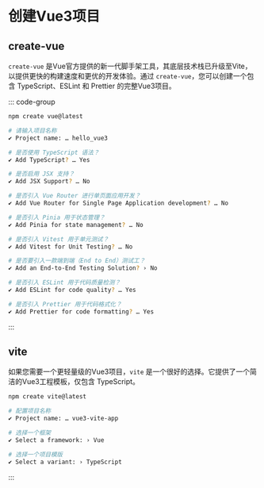 # 创建Vue3项目

## create-vue

`create-vue` 是Vue官方提供的新一代脚手架工具，其底层技术栈已升级至Vite，以提供更快的构建速度和更优的开发体验。通过 `create-vue`，您可以创建一个包含 TypeScript、ESLint 和 Prettier 的完整Vue3项目。

::: code-group

```bash [1.创建命令]
npm create vue@latest
```

```bash [2.具体配置]
# 请输入项目名称
✔ Project name: … hello_vue3

# 是否使用 TypeScript 语法？
✔ Add TypeScript? … Yes

# 是否启用 JSX 支持？
✔ Add JSX Support? … No

# 是否引入 Vue Router 进行单页面应用开发？
✔ Add Vue Router for Single Page Application development? … No

# 是否引入 Pinia 用于状态管理？
✔ Add Pinia for state management? … No

# 是否引入 Vitest 用于单元测试？
✔ Add Vitest for Unit Testing? … No

# 是否要引入一款端到端（End to End）测试工？
✔ Add an End-to-End Testing Solution? › No

# 是否引入 ESLint 用于代码质量检测？
✔ Add ESLint for code quality? … Yes

# 是否引入 Prettier 用于代码格式化？ 
✔ Add Prettier for code formatting? … Yes
```

:::

## vite

如果您需要一个更轻量级的Vue3项目，`vite` 是一个很好的选择。它提供了一个简洁的Vue3工程模板，仅包含 TypeScript。



```bash [1.创建命令]
npm create vite@latest
```

```bash [2.具体配置]
# 配置项目名称
✔ Project name: … vue3-vite-app

# 选择一个框架
✔ Select a framework: › Vue

# 选择一个项目模版
✔ Select a variant: › TypeScript
```

:::
